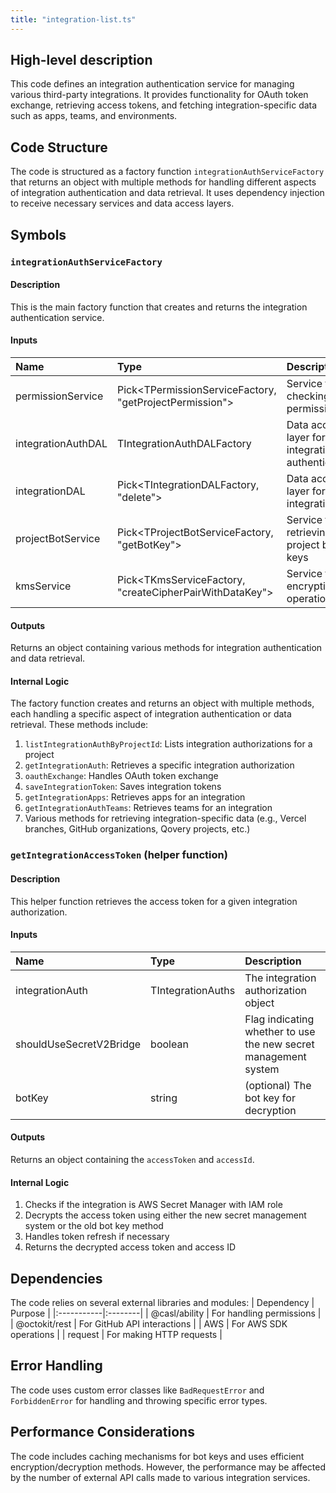 ```yaml
---
title: "integration-list.ts"
---
```


## High-level description
This code defines an integration authentication service for managing various third-party integrations. It provides functionality for OAuth token exchange, retrieving access tokens, and fetching integration-specific data such as apps, teams, and environments.

## Code Structure
The code is structured as a factory function `integrationAuthServiceFactory` that returns an object with multiple methods for handling different aspects of integration authentication and data retrieval. It uses dependency injection to receive necessary services and data access layers.

## Symbols

### `integrationAuthServiceFactory`
#### Description
This is the main factory function that creates and returns the integration authentication service.

#### Inputs
| Name | Type | Description |
|:-----|:-----|:------------|
| permissionService | Pick&lt;TPermissionServiceFactory, "getProjectPermission"&gt; | Service for checking user permissions |
| integrationAuthDAL | TIntegrationAuthDALFactory | Data access layer for integration authentication |
| integrationDAL | Pick&lt;TIntegrationDALFactory, "delete"&gt; | Data access layer for integrations |
| projectBotService | Pick&lt;TProjectBotServiceFactory, "getBotKey"&gt; | Service for retrieving project bot keys |
| kmsService | Pick&lt;TKmsServiceFactory, "createCipherPairWithDataKey"&gt; | Service for encryption operations |

#### Outputs
Returns an object containing various methods for integration authentication and data retrieval.

#### Internal Logic
The factory function creates and returns an object with multiple methods, each handling a specific aspect of integration authentication or data retrieval. These methods include:

1. `listIntegrationAuthByProjectId`: Lists integration authorizations for a project
2. `getIntegrationAuth`: Retrieves a specific integration authorization
3. `oauthExchange`: Handles OAuth token exchange
4. `saveIntegrationToken`: Saves integration tokens
5. `getIntegrationApps`: Retrieves apps for an integration
6. `getIntegrationAuthTeams`: Retrieves teams for an integration
7. Various methods for retrieving integration-specific data (e.g., Vercel branches, GitHub organizations, Qovery projects, etc.)

### `getIntegrationAccessToken` (helper function)
#### Description
This helper function retrieves the access token for a given integration authorization.

#### Inputs
| Name | Type | Description |
|:-----|:-----|:------------|
| integrationAuth | TIntegrationAuths | The integration authorization object |
| shouldUseSecretV2Bridge | boolean | Flag indicating whether to use the new secret management system |
| botKey | string | (optional) The bot key for decryption |

#### Outputs
Returns an object containing the `accessToken` and `accessId`.

#### Internal Logic
1. Checks if the integration is AWS Secret Manager with IAM role
2. Decrypts the access token using either the new secret management system or the old bot key method
3. Handles token refresh if necessary
4. Returns the decrypted access token and access ID

## Dependencies
The code relies on several external libraries and modules:
| Dependency | Purpose |
|:-----------|:--------|
| @casl/ability | For handling permissions |
| @octokit/rest | For GitHub API interactions |
| AWS | For AWS SDK operations |
| request | For making HTTP requests |

## Error Handling
The code uses custom error classes like `BadRequestError` and `ForbiddenError` for handling and throwing specific error types.

## Performance Considerations
The code includes caching mechanisms for bot keys and uses efficient encryption/decryption methods. However, the performance may be affected by the number of external API calls made to various integration services.